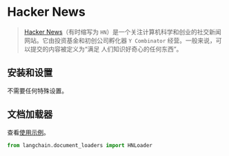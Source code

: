 # Hacker News

>[Hacker News](https://en.wikipedia.org/wiki/Hacker_News)（有时缩写为 `HN`）是一个关注计算机科学和创业的社交新闻
> 网站。它由投资基金和初创公司孵化器 `Y Combinator` 经营。一般来说，可以提交的内容被定义为“满足
> 人们知识好奇心的任何东西”。
>

## 安装和设置

不需要任何特殊设置。

## 文档加载器

查看[使用示例](/docs/modules/data_connection/document_loaders/integrations/hacker_news.html)。

```python
from langchain.document_loaders import HNLoader
```
